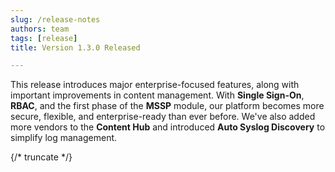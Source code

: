 ```yaml
---
slug: /release-notes
authors: team
tags: [release]
title: Version 1.3.0 Released

---
```


This release introduces major enterprise-focused features, along with important improvements in content management. With **Single Sign-On**, **RBAC**, and the first phase of the **MSSP** module, our platform becomes more secure, flexible, and enterprise-ready than ever before. We've also added more vendors to the **Content Hub** and introduced **Auto Syslog Discovery** to simplify log management.

{/* truncate  */}

<Include id="release-1.3.0" />
